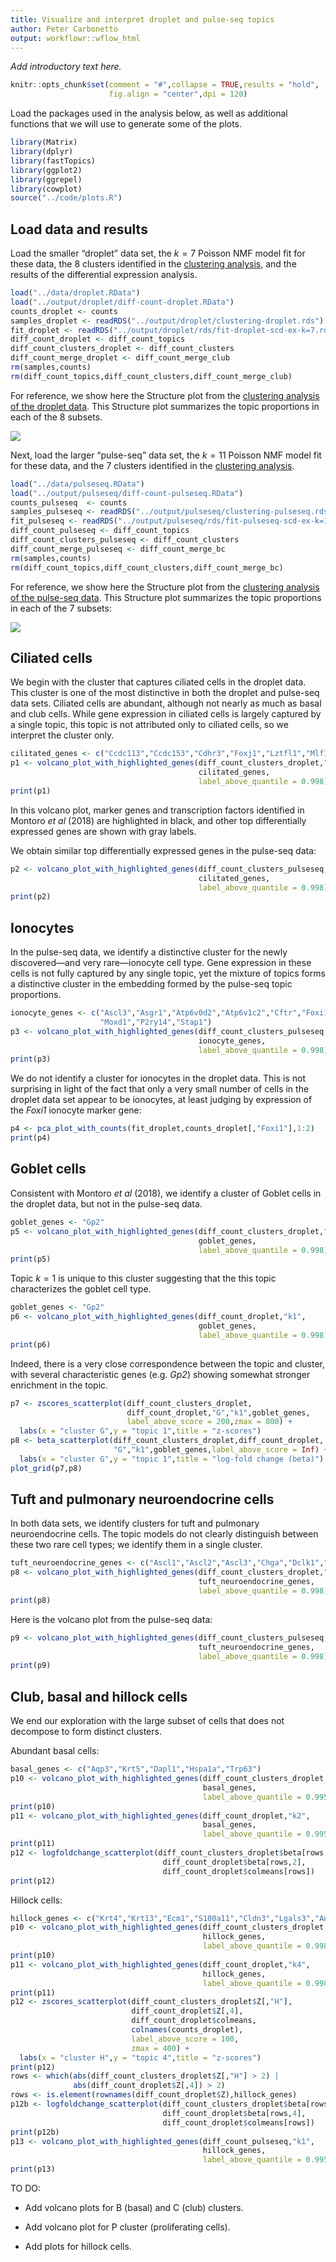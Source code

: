 ```yaml
---
title: Visualize and interpret droplet and pulse-seq topics
author: Peter Carbonetto
output: workflowr::wflow_html
---
```


*Add introductory text here.*

```r
knitr::opts_chunk$set(comment = "#",collapse = TRUE,results = "hold",
                      fig.align = "center",dpi = 120)
```

Load the packages used in the analysis below, as well as additional
functions that we will use to generate some of the plots.

```r
library(Matrix)
library(dplyr)
library(fastTopics)
library(ggplot2)
library(ggrepel)
library(cowplot)
source("../code/plots.R")
```

Load data and results
---------------------

Load the smaller "droplet" data set, the $k = 7$ Poisson NMF model fit
for these data, the 8 clusters identified in the
[clustering analysis](clusters_droplet.html), and the results of the
differential expression analysis.

```r
load("../data/droplet.RData")
load("../output/droplet/diff-count-droplet.RData")
counts_droplet <- counts
samples_droplet <- readRDS("../output/droplet/clustering-droplet.rds")
fit_droplet <- readRDS("../output/droplet/rds/fit-droplet-scd-ex-k=7.rds")$fit
diff_count_droplet <- diff_count_topics
diff_count_clusters_droplet <- diff_count_clusters
diff_count_merge_droplet <- diff_count_merge_club
rm(samples,counts)
rm(diff_count_topics,diff_count_clusters,diff_count_merge_club)
```

For reference, we show here the Structure plot from the
[clustering analysis of the droplet data](clusters_droplet.html). This
Structure plot summarizes the topic proportions in each of the 8
subsets.

![](figure/clusters_droplet.Rmd/structure-plot-1.png)

Next, load the larger "pulse-seq" data set, the $k = 11$ Poisson NMF
model fit for these data, and the 7 clusters identified in the
[clustering analysis](clusters_pulseseq.html).

```r
load("../data/pulseseq.RData")
load("../output/pulseseq/diff-count-pulseseq.RData")
counts_pulseseq  <- counts
samples_pulseseq <- readRDS("../output/pulseseq/clustering-pulseseq.rds")
fit_pulseseq <- readRDS("../output/pulseseq/rds/fit-pulseseq-scd-ex-k=11.rds")$fit
diff_count_pulseseq <- diff_count_topics
diff_count_clusters_pulseseq <- diff_count_clusters
diff_count_merge_pulseseq <- diff_count_merge_bc
rm(samples,counts)
rm(diff_count_topics,diff_count_clusters,diff_count_merge_bc)
```

For reference, we show here the Structure plot from the
[clustering analysis of the pulse-seq data](clusters_pulseseq.html).
This Structure plot summarizes the topic proportions in each of the 7
subsets:

![](figure/clusters_pulseseq.Rmd/structure-plot-1.png)

Ciliated cells
--------------

We begin with the cluster that captures ciliated cells in the droplet
data. This cluster is one of the most distinctive in both the droplet
and pulse-seq data sets. Ciliated cells are abundant, although not
nearly as much as basal and club cells. While gene expression in
ciliated cells is largely captured by a single topic, this topic is
not attributed only to ciliated cells, so we interpret the cluster
only.

```r
cilitated_genes <- c("Ccdc113","Ccdc153","Cdhr3","Foxj1","Lztfl1","Mlf1")
p1 <- volcano_plot_with_highlighted_genes(diff_count_clusters_droplet,"Cil",
                                          cilitated_genes,
										  label_above_quantile = 0.998)
print(p1)
```

In this volcano plot, marker genes and transcription factors
identified in Montoro *et al* (2018) are highlighted in black, and
other top differentially expressed genes are shown with gray labels.

We obtain similar top differentially expressed genes in the pulse-seq
data:

```r
p2 <- volcano_plot_with_highlighted_genes(diff_count_clusters_pulseseq,"Cil",
                                          cilitated_genes,
										  label_above_quantile = 0.998)
print(p2)
```

Ionocytes
---------

In the pulse-seq data, we identify a distinctive cluster for the newly
discovered---and very rare---ionocyte cell type. Gene expression in
these cells is not fully captured by any single topic, yet the mixture
of topics forms a distinctive cluster in the embedding formed by the
pulse-seq topic proportions.

```r
ionocyte_genes <- c("Ascl3","Asgr1","Atp6v0d2","Atp6v1c2","Cftr","Foxi1",
                    "Moxd1","P2ry14","Stap1")
p3 <- volcano_plot_with_highlighted_genes(diff_count_clusters_pulseseq,"I",
                                          ionocyte_genes,
										  label_above_quantile = 0.998)
print(p3)
```

We do not identify a cluster for ionocytes in the droplet data. This
is not surprising in light of the fact that only a very small number
of cells in the droplet data set appear to be ionocytes, at least
judging by expression of the *Foxi1* ionocyte marker gene:

```r
p4 <- pca_plot_with_counts(fit_droplet,counts_droplet[,"Foxi1"],1:2)
print(p4)
```

Goblet cells
------------

Consistent with Montoro *et al* (2018), we identify a cluster of
Goblet cells in the droplet data, but not in the pulse-seq data.

```r
goblet_genes <- "Gp2"
p5 <- volcano_plot_with_highlighted_genes(diff_count_clusters_droplet,"G",
                                          goblet_genes,
										  label_above_quantile = 0.998)
print(p5)
```

Topic $k = 1$ is unique to this cluster suggesting that the this topic
characterizes the goblet cell type.

```r
goblet_genes <- "Gp2"
p6 <- volcano_plot_with_highlighted_genes(diff_count_droplet,"k1",
                                          goblet_genes,
										  label_above_quantile = 0.998)
print(p6)
```

Indeed, there is a very close correspondence between the topic and
cluster, with several characteristic genes (e.g. *Gp2*) showing
somewhat stronger enrichment in the topic.

```r
p7 <- zscores_scatterplot(diff_count_clusters_droplet,
                          diff_count_droplet,"G","k1",goblet_genes,
						  label_above_score = 200,zmax = 800) +
  labs(x = "cluster G",y = "topic 1",title = "z-scores")
p8 <- beta_scatterplot(diff_count_clusters_droplet,diff_count_droplet,
                       "G","k1",goblet_genes,label_above_score = Inf) +
  labs(x = "cluster G",y = "topic 1",title = "log-fold change (beta)")
plot_grid(p7,p8)
```

Tuft and pulmonary neuroendocrine cells
---------------------------------------

In both data sets, we identify clusters for tuft and pulmonary
neuroendocrine cells. The topic models do not clearly distinguish
between these two rare cell types; we identify them in a single
cluster.

```r
tuft_neuroendocrine_genes <- c("Ascl1","Ascl2","Ascl3","Chga","Dclk1","Rgs13")
p8 <- volcano_plot_with_highlighted_genes(diff_count_clusters_droplet,"T+N",
                                          tuft_neuroendocrine_genes,
										  label_above_quantile = 0.998)
print(p8)
```

Here is the volcano plot from the pulse-seq data:

```r
p9 <- volcano_plot_with_highlighted_genes(diff_count_clusters_pulseseq,"T+N",
                                          tuft_neuroendocrine_genes,
										  label_above_quantile = 0.998)
print(p9)
```

Club, basal and hillock cells
-----------------------------

We end our exploration with the large subset of cells that does not
decompose to form distinct clusters.

Abundant basal cells:

```r
basal_genes <- c("Aqp3","Krt5","Dapl1","Hspa1a","Trp63")
p10 <- volcano_plot_with_highlighted_genes(diff_count_clusters_droplet,"B",
                                           basal_genes,
	 								 	   label_above_quantile = 0.995)
print(p10)
p11 <- volcano_plot_with_highlighted_genes(diff_count_droplet,"k2",
                                           basal_genes,
	 								 	   label_above_quantile = 0.995)
print(p11)
p12 <- logfoldchange_scatterplot(diff_count_clusters_droplet$beta[rows,"B"],
                                  diff_count_droplet$beta[rows,2], 
 								  diff_count_droplet$colmeans[rows])
print(p12)
```

Hillock cells:

```r
hillock_genes <- c("Krt4","Krt13","Ecm1","S100a11","Cldn3","Lgals3","Anxa1")
p10 <- volcano_plot_with_highlighted_genes(diff_count_clusters_droplet,"H",
                                           hillock_genes,
	 								 	   label_above_quantile = 0.998)
print(p10)
p11 <- volcano_plot_with_highlighted_genes(diff_count_droplet,"k4",
                                           hillock_genes,
	 								 	   label_above_quantile = 0.998)
print(p11)
p12 <- zscores_scatterplot(diff_count_clusters_droplet$Z[,"H"],
                           diff_count_droplet$Z[,4],
 						   diff_count_droplet$colmeans,
 						   colnames(counts_droplet),
 						   label_above_score = 100,
						   zmax = 400) +
  labs(x = "cluster H",y = "topic 4",title = "z-scores")
print(p12)
rows <- which(abs(diff_count_clusters_droplet$Z[,"H"] > 2) |
              abs(diff_count_droplet$Z[,4]) > 2)
rows <- is.element(rownames(diff_count_droplet$Z),hillock_genes)
p12b <- logfoldchange_scatterplot(diff_count_clusters_droplet$beta[rows,"H"],
                                  diff_count_droplet$beta[rows,4], 
 								  diff_count_droplet$colmeans[rows])
print(p12b)
p13 <- volcano_plot_with_highlighted_genes(diff_count_pulseseq,"k1",
                                           hillock_genes,
	 								 	   label_above_quantile = 0.995)
print(p13)
```

TO DO:

+ Add volcano plots for B (basal) and C (club) clusters.

+ Add volcano plot for P cluster (proliferating cells).

+ Add plots for hillock cells.

